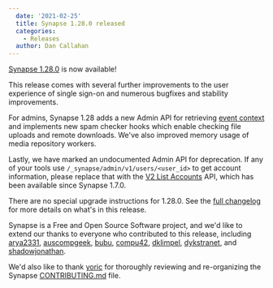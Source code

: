 ```yaml
---
  date: '2021-02-25'
  title: Synapse 1.28.0 released
  categories:
    - Releases
  author: Dan Callahan
---
```


[Synapse 1.28.0](https://github.com/matrix-org/synapse/releases/tag/v1.28.0) is now available!

This release comes with several further improvements to the user experience of single sign-on and numerous bugfixes and stability improvements.

For admins, Synapse 1.28 adds a new Admin API for retrieving [event context](https://github.com/matrix-org/synapse/blob/v1.28.0/docs/admin_api/rooms.md#event-context-api) and implements new spam checker hooks which enable checking file uploads and remote downloads. We've also improved memory usage of media repository workers.

Lastly, we have marked an undocumented Admin API for deprecation. If any of your tools use `/_synapse/admin/v1/users/<user_id>` to get account information, please replace that with the [V2 List Accounts](https://github.com/matrix-org/synapse/blob/release-v1.28.0/docs/admin_api/user_admin_api.rst#list-accounts) API, which has been available since Synapse 1.7.0.

There are no special upgrade instructions for 1.28.0. See the [full changelog](https://github.com/matrix-org/synapse/blob/release-v1.28.0/CHANGES.md) for more details on what's in this release.

Synapse is a Free and Open Source Software project, and we'd like to extend our thanks to everyone who contributed to this release, including [arya2331](https://github.com/arya2331), [auscompgeek](https://github.com/auscompgeek), [bubu](https://github.com/bubu), [compu42](https://github.com/compu42), [dklimpel](https://github.com/dklimpel), [dykstranet](https://github.com/dykstranet), and [shadowjonathan](https://github.com/shadowjonathan).

We'd also like to thank [yoric](https://github.com/Yoric) for thoroughly reviewing and re-organizing the Synapse [CONTRIBUTING.md](https://github.com/matrix-org/synapse/blob/v1.28.0/CONTRIBUTING.md) file.

